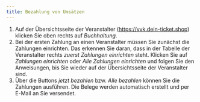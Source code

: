 ```yaml
---
title: Bezahlung von Umsätzen
---
```


1. Auf der Übersichtsseite der Veranstalter (https://vvk.dein-ticket.shop) klicken Sie oben rechts auf *Buchhaltung*.
2. Bei der ersten Zahlung an einen Veranstalter müssen Sie zunächst die Zahlungen einrichten. Das erkennen Sie daran, dass in der Tabelle der Veranstalter rechts *zuerst Zahlungen einrichten* steht. Klicken Sie auf *Zahlungen einrichten* oder *Alle Zahlungen einrichten* und folgen Sie den Anweisungen, bis Sie wieder auf der Übersichtsseite der Veranstalter sind.
3. Über die Buttons *jetzt bezahlen* bzw. *Alle bezahlen* können Sie die Zahlungen ausführen. Die Belege werden automatisch erstellt und per E-Mail an Sie versendet.